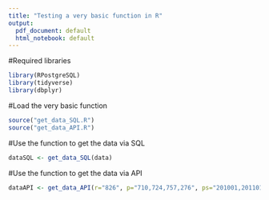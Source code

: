 ```yaml
---
title: "Testing a very basic function in R"
output:
  pdf_document: default
  html_notebook: default
---
```


#Required libraries
```r
library(RPostgreSQL)
library(tidyverse)
library(dbplyr)
```

#Load the very basic function
```r
source("get_data_SQL.R")
source("get_data_API.R")
```

#Use the function to get the data via SQL
```r
dataSQL <- get_data_SQL(data)
```

#Use the function to get the data via API
```r
dataAPI <- get_data_API(r="826", p="710,724,757,276", ps="201001,201101,201201,201301", freq="M",maxrec=100000)
```


